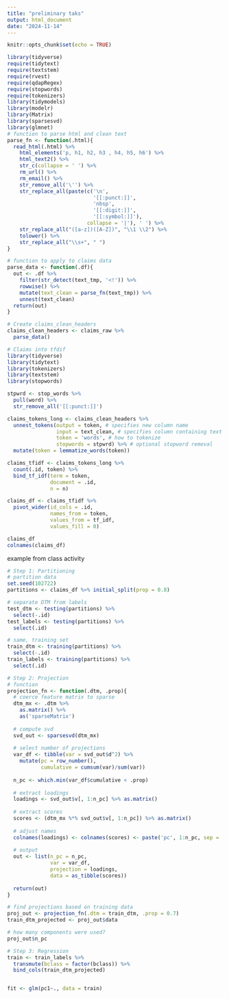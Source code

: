 ```yaml
---
title: "preliminary taks"
output: html_document
date: "2024-11-14"
---
```


```r
knitr::opts_chunk$set(echo = TRUE)
```

```r
library(tidyverse)
require(tidytext)
require(textstem)
require(rvest)
require(qdapRegex)
require(stopwords)
require(tokenizers)
library(tidymodels)
library(modelr)
library(Matrix)
library(sparsesvd)
library(glmnet)
# function to parse html and clean text
parse_fn <- function(.html){
  read_html(.html) %>%
    html_elements('p, h1, h2, h3 , h4, h5, h6') %>%
    html_text2() %>%
    str_c(collapse = ' ') %>%
    rm_url() %>%
    rm_email() %>%
    str_remove_all('\'') %>%
    str_replace_all(paste(c('\n', 
                            '[[:punct:]]', 
                            'nbsp', 
                            '[[:digit:]]', 
                            '[[:symbol:]]'),
                          collapse = '|'), ' ') %>%
    str_replace_all("([a-z])([A-Z])", "\\1 \\2") %>%
    tolower() %>%
    str_replace_all("\\s+", " ")
}

# function to apply to claims data
parse_data <- function(.df){
  out <- .df %>%
    filter(str_detect(text_tmp, '<!')) %>%
    rowwise() %>%
    mutate(text_clean = parse_fn(text_tmp)) %>%
    unnest(text_clean) 
  return(out)
}


```

```r
# Create claims_clean_headers
claims_clean_headers <- claims_raw %>%
  parse_data()
```

```r
# Claims into tfdif
library(tidyverse)
library(tidytext)
library(tokenizers)
library(textstem)
library(stopwords)

stpwrd <- stop_words %>%
  pull(word) %>%
  str_remove_all('[[:punct:]]')

claims_tokens_long <- claims_clean_headers %>%
  unnest_tokens(output = token, # specifies new column name
                input = text_clean, # specifies column containing text
                token = 'words', # how to tokenize
                stopwords = stpwrd) %>% # optional stopword removal
  mutate(token = lemmatize_words(token)) 

claims_tfidf <- claims_tokens_long %>%
  count(.id, token) %>%
  bind_tf_idf(term = token,
              document = .id,
              n = n) 

claims_df <- claims_tfidf %>%
  pivot_wider(id_cols = .id, 
              names_from = token,
              values_from = tf_idf,
              values_fill = 0)

claims_df
colnames(claims_df)
```

example from class activity
```r
# Step 1: Partitioning
# partition data
set.seed(102722)
partitions <- claims_df %>% initial_split(prop = 0.8)

# separate DTM from labels
test_dtm <- testing(partitions) %>%
  select(-.id)
test_labels <- testing(partitions) %>%
  select(.id)

# same, training set
train_dtm <- training(partitions) %>%
  select(-.id)
train_labels <- training(partitions) %>%
  select(.id)
```

```r
# Step 2: Projection
# function
projection_fn <- function(.dtm, .prop){
  # coerce feature matrix to sparse
  dtm_mx <- .dtm %>%
    as.matrix() %>%
    as('sparseMatrix')
  
  # compute svd
  svd_out <- sparsesvd(dtm_mx)
  
  # select number of projections
  var_df <- tibble(var = svd_out$d^2) %>%
    mutate(pc = row_number(),
           cumulative = cumsum(var)/sum(var))
  
  n_pc <- which.min(var_df$cumulative < .prop)
  
  # extract loadings
  loadings <- svd_out$v[, 1:n_pc] %>% as.matrix()
  
  # extract scores
  scores <- (dtm_mx %*% svd_out$v[, 1:n_pc]) %>% as.matrix()
  
  # adjust names
  colnames(loadings) <- colnames(scores) <- paste('pc', 1:n_pc, sep = '')
  
  # output
  out <- list(n_pc = n_pc,
              var = var_df,
              projection = loadings,
              data = as_tibble(scores))
  
  return(out)
}

# find projections based on training data
proj_out <- projection_fn(.dtm = train_dtm, .prop = 0.7)
train_dtm_projected <- proj_out$data

# how many components were used?
proj_out$n_pc
```

```r
# Step 3: Regression
train <- train_labels %>%
  transmute(bclass = factor(bclass)) %>%
  bind_cols(train_dtm_projected)


fit <- glm(pc1~., data = train)
```

